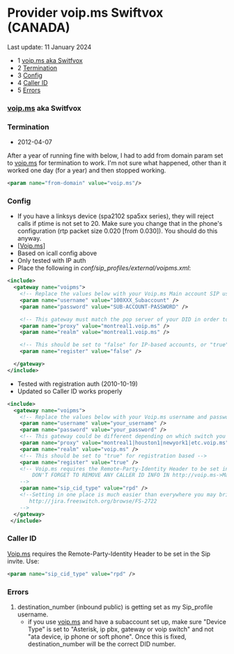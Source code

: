 
# Provider voip.ms Swiftvox (CANADA) 

 

Last update: 11 January 2024

* 1 [voip.ms aka Switfvox](#voipmshttpvoipms-aka-switfvox)
* 2 [Termination](#-freeswitch--provider-voipms-swiftvox-usa-)
* 3 [Config](#-freeswitch--provider-voipms-swiftvox-usa-)
* 4 [Caller ID](#-freeswitch--provider-voipms-swiftvox-usa-)
* 5 [Errors](#-freeswitch--provider-voipms-swiftvox-usa-)

### [voip.ms](http://voip.ms) aka Switfvox

### Termination

* 2012-04-07

After a year of running fine with below, I had to add from domain param set to [voip.ms](http://voip.ms) for termination to work. I'm not sure what happened, other than it worked one day (for a year) and then stopped working.

```xml
<param name="from-domain" value="voip.ms"/> 
```

### Config

* If you have a linksys device (spa2102 spa5xx series), they will reject calls if ptime is not set to 20\. Make sure you change that in the phone's configuration (rtp packet size 0.020 \[from 0.030\]). You should do this anyway.
* \[[Voip.ms](http://www.voip.ms/)\]
* Based on icall config above
* Only tested with IP auth
* Place the following in _conf/sip\_profiles/external/voipms.xml_:

```xml
<include>
  <gateway name="voipms">
    <!-- Replace the values below with your Voip.ms Main account SIP username 1XXXXX or your Sub-Account SIP username ######_SubAccount and password.  Even if you use an IP-based sub-account, FreeSWITCH likes values for the username and password -->
    <param name="username" value="100XXX_Subaccount" />
    <param name="password" value="SUB-ACCOUNT-PASSWORD" />

    <!-- This gateway must match the pop server of your DID in order to receive incoming calls. It could be different depending on which POP you have selected -->
    <param name="proxy" value="montreal1.voip.ms" />
    <param name="realm" value="montreal1.voip.ms" />

    <!-- This should be set to "false" for IP-based accounts, or "true" for registration based -->
    <param name="register" value="false" />

  </gateway>
</include>
```

* Tested with registration auth (2010-10-19)
* Updated so Caller ID works properly

```xml
<include>
  <gateway name="voipms">
    <!-- Replace the values below with your Voip.ms username and password. -->
    <param name="username" value="your_username" />
    <param name="password" value="your_password" />
    <!-- This gateway could be different depending on which switch you are on -->
    <param name="proxy" value="montreal1|houston1|newyork1|etc.voip.ms" />
    <param name="realm" value="voip.ms" />
    <!-- This should be set to "true" for registration based -->
    <param name="register" value="true" />
    <!-- Voip.ms requires the Remote-Party-Identity Header to be set in the Sip invite for Caller-ID to work right
        DON'T FORGET TO REMOVE ANY CALLER ID INFO IN http://voip.ms->Main Menu->Account Settings->CallerID Number
    -->
    <param name="sip_cid_type" value="rpd" /> 
    <!--Setting in one place is much easier than everywhere you may bridge. You can do this since 2010 Sept 27 
       http://jira.freeswitch.org/browse/FS-2722
    -->
  </gateway>
 </include>
```

### Caller ID

[Voip.ms](http://Voip.ms) requires the Remote-Party-Identity Header to be set in the Sip invite. Use:

```xml
<param name="sip_cid_type" value="rpd" /> 
```

### Errors

1. destination\_number (inbound public) is getting set as my Sip\_profile username.  
   * if you use [voip.ms](http://voip.ms) and have a subaccount set up, make sure "Device Type" is set to "Asterisk, ip pbx, gateway or voip switch" and not "ata device, ip phone or soft phone". Once this is fixed, destination\_number will be the correct DID number.

`  
`

  

